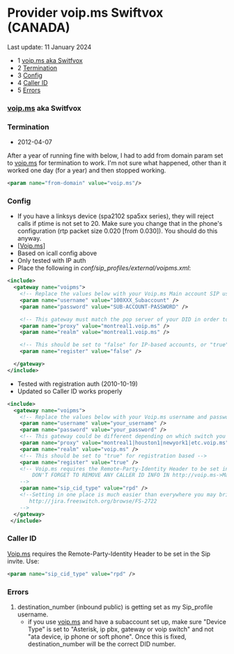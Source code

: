 
# Provider voip.ms Swiftvox (CANADA) 

 

Last update: 11 January 2024

* 1 [voip.ms aka Switfvox](#voipmshttpvoipms-aka-switfvox)
* 2 [Termination](#-freeswitch--provider-voipms-swiftvox-usa-)
* 3 [Config](#-freeswitch--provider-voipms-swiftvox-usa-)
* 4 [Caller ID](#-freeswitch--provider-voipms-swiftvox-usa-)
* 5 [Errors](#-freeswitch--provider-voipms-swiftvox-usa-)

### [voip.ms](http://voip.ms) aka Switfvox

### Termination

* 2012-04-07

After a year of running fine with below, I had to add from domain param set to [voip.ms](http://voip.ms) for termination to work. I'm not sure what happened, other than it worked one day (for a year) and then stopped working.

```xml
<param name="from-domain" value="voip.ms"/> 
```

### Config

* If you have a linksys device (spa2102 spa5xx series), they will reject calls if ptime is not set to 20\. Make sure you change that in the phone's configuration (rtp packet size 0.020 \[from 0.030\]). You should do this anyway.
* \[[Voip.ms](http://www.voip.ms/)\]
* Based on icall config above
* Only tested with IP auth
* Place the following in _conf/sip\_profiles/external/voipms.xml_:

```xml
<include>
  <gateway name="voipms">
    <!-- Replace the values below with your Voip.ms Main account SIP username 1XXXXX or your Sub-Account SIP username ######_SubAccount and password.  Even if you use an IP-based sub-account, FreeSWITCH likes values for the username and password -->
    <param name="username" value="100XXX_Subaccount" />
    <param name="password" value="SUB-ACCOUNT-PASSWORD" />

    <!-- This gateway must match the pop server of your DID in order to receive incoming calls. It could be different depending on which POP you have selected -->
    <param name="proxy" value="montreal1.voip.ms" />
    <param name="realm" value="montreal1.voip.ms" />

    <!-- This should be set to "false" for IP-based accounts, or "true" for registration based -->
    <param name="register" value="false" />

  </gateway>
</include>
```

* Tested with registration auth (2010-10-19)
* Updated so Caller ID works properly

```xml
<include>
  <gateway name="voipms">
    <!-- Replace the values below with your Voip.ms username and password. -->
    <param name="username" value="your_username" />
    <param name="password" value="your_password" />
    <!-- This gateway could be different depending on which switch you are on -->
    <param name="proxy" value="montreal1|houston1|newyork1|etc.voip.ms" />
    <param name="realm" value="voip.ms" />
    <!-- This should be set to "true" for registration based -->
    <param name="register" value="true" />
    <!-- Voip.ms requires the Remote-Party-Identity Header to be set in the Sip invite for Caller-ID to work right
        DON'T FORGET TO REMOVE ANY CALLER ID INFO IN http://voip.ms->Main Menu->Account Settings->CallerID Number
    -->
    <param name="sip_cid_type" value="rpd" /> 
    <!--Setting in one place is much easier than everywhere you may bridge. You can do this since 2010 Sept 27 
       http://jira.freeswitch.org/browse/FS-2722
    -->
  </gateway>
 </include>
```

### Caller ID

[Voip.ms](http://Voip.ms) requires the Remote-Party-Identity Header to be set in the Sip invite. Use:

```xml
<param name="sip_cid_type" value="rpd" /> 
```

### Errors

1. destination\_number (inbound public) is getting set as my Sip\_profile username.  
   * if you use [voip.ms](http://voip.ms) and have a subaccount set up, make sure "Device Type" is set to "Asterisk, ip pbx, gateway or voip switch" and not "ata device, ip phone or soft phone". Once this is fixed, destination\_number will be the correct DID number.

`  
`

  

